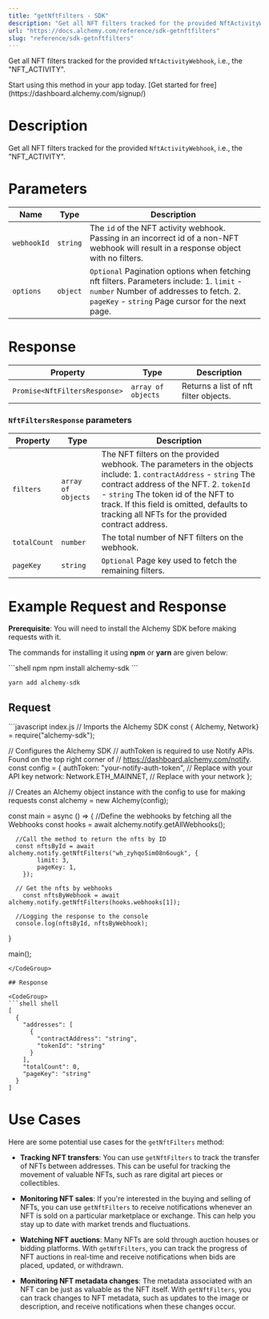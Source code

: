 ```yaml
---
title: "getNftFilters - SDK"
description: "Get all NFT filters tracked for the provided NftActivityWebhook , i.e., the \"NFT_ACTIVITY\"."
url: "https://docs.alchemy.com/reference/sdk-getnftfilters"
slug: "reference/sdk-getnftfilters"
---
```


Get all NFT filters tracked for the provided `NftActivityWebhook`, i.e., the "NFT\_ACTIVITY".

<Tip title="Don’t have an API key?" icon="star">
  Start using this method in your app today. [Get started for free](https://dashboard.alchemy.com/signup/)
</Tip>

# Description

Get all NFT filters tracked for the provided `NftActivityWebhook`, i.e., the "NFT\_ACTIVITY".

# Parameters

| Name        | Type     | Description                                                                                                                                                                             |
| ----------- | -------- | --------------------------------------------------------------------------------------------------------------------------------------------------------------------------------------- |
| `webhookId` | `string` | The `id` of the NFT activity webhook. Passing in an incorrect id of a non-NFT webhook will result in a response object with no filters.                                                 |
| `options`   | `object` | `Optional` Pagination options when fetching nft filters. Parameters include: 1. `limit` - `number` Number of addresses to fetch. 2. `pageKey` - `string` Page cursor for the next page. |

# Response

| Property                      | Type               | Description                           |
| ----------------------------- | ------------------ | ------------------------------------- |
| `Promise<NftFiltersResponse>` | `array of objects` | Returns a list of nft filter objects. |

### `NftFiltersResponse` parameters

| Property     | Type               | Description                                                                                                                                                                                                                                                                                           |
| ------------ | ------------------ | ----------------------------------------------------------------------------------------------------------------------------------------------------------------------------------------------------------------------------------------------------------------------------------------------------- |
| `filters`    | `array of objects` | The NFT filters on the provided webhook. The parameters in the objects include: 1. `contractAddress` - `string` The contract address of the NFT. 2. `tokenId` - `string` The token id of the NFT to track. If this field is omitted, defaults to tracking all NFTs for the provided contract address. |
| `totalCount` | `number`           | The total number of NFT filters on the webhook.                                                                                                                                                                                                                                                       |
| `pageKey`    | `string`           | `Optional` Page key used to fetch the remaining filters.                                                                                                                                                                                                                                              |

# Example Request and Response

**Prerequisite**: You will need to install the Alchemy SDK before making requests with it.

The commands for installing it using **npm** or **yarn** are given below:

<CodeGroup>
  ```shell npm
  npm install alchemy-sdk
  ```

  ```shell yarn
  yarn add alchemy-sdk
  ```
</CodeGroup>

## Request

<CodeGroup>
  ```javascript index.js
  // Imports the Alchemy SDK
  const { Alchemy, Network} = require("alchemy-sdk");

  // Configures the Alchemy SDK
  // authToken is required to use Notify APIs. Found on the top right corner of
  // https://dashboard.alchemy.com/notify.
  const config = {
      authToken: "your-notify-auth-token", // Replace with your API key
      network: Network.ETH_MAINNET, // Replace with your network
  };

  // Creates an Alchemy object instance with the config to use for making requests
  const alchemy = new Alchemy(config);

  const main = async () => {
      //Define the webhooks by fetching all the Webhooks
      const hooks = await alchemy.notify.getAllWebhooks();

      //Call the method to return the nfts by ID
      const nftsById = await alchemy.notify.getNftFilters("wh_zyhqo5im08n6ougk", {
    		limit: 3,
    		pageKey: 1,
  		});

      // Get the nfts by webhooks
  		const nftsByWebhook = await alchemy.notify.getNftFilters(hooks.webhooks[1]);

      //Logging the response to the console
      console.log(nftsById, nftsByWebhook);
  }

  main();
  ```
</CodeGroup>

## Response

<CodeGroup>
  ```shell shell
  [
    {
      "addresses": [
        {
          "contractAddress": "string",
          "tokenId": "string"
        }
      ],
      "totalCount": 0,
      "pageKey": "string"
    }
  ]
  ```
</CodeGroup>

# Use Cases

Here are some potential use cases for the `getNftFilters` method:

* **Tracking NFT transfers**: You can use `getNftFilters` to track the transfer of NFTs between addresses. This can be useful for tracking the movement of valuable NFTs, such as rare digital art pieces or collectibles.

* **Monitoring NFT sales**: If you're interested in the buying and selling of NFTs, you can use `getNftFilters` to receive notifications whenever an NFT is sold on a particular marketplace or exchange. This can help you stay up to date with market trends and fluctuations.

* **Watching NFT auctions**: Many NFTs are sold through auction houses or bidding platforms. With `getNftFilters`, you can track the progress of NFT auctions in real-time and receive notifications when bids are placed, updated, or withdrawn.

* **Monitoring NFT metadata changes**: The metadata associated with an NFT can be just as valuable as the NFT itself. With `getNftFilters`, you can track changes to NFT metadata, such as updates to the image or description, and receive notifications when these changes occur.
